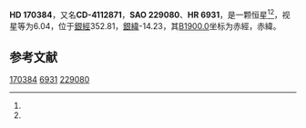 {{Starbox begin
| name = HD 170384
}}
{{Starbox observe
| epoch = [[J2000.0|J2000.0]]
| constell = {{星座名待查}}<ref name=SIMBAD>{{cite web
 | url=http://simbad.u-strasbg.fr/simbad/sim-id?Ident=HR+6931
 | title=Pulsating variable Star
 | publisher=Centre de Données astronomiques de Strasbourg
 | work=SIMBAD
 | accessdate=2012-07-13
 | archive-date=2016-03-17
 | archive-url=https://web.archive.org/web/20160317092949/http://simbad.u-strasbg.fr/simbad/sim-id?Ident=HR+6931
 | dead-url=no
 }}</ref><ref name=DATA>{{cite web
 | url=http://vizier.u-strasbg.fr/viz-bin/VizieR-5?-out.add=.&-source=5050&-corr=PK=HR&-out.max=9999&HR=6931
 | title=VizieR Detailed Page
 | accessdate=2012-07-13
 | archive-date=2019-02-16
 | archive-url=https://web.archive.org/web/20190216092057/http://vizier.u-strasbg.fr/viz-bin/VizieR-5?-out.add=.&-source=5050&-corr=PK=HR&-out.max=9999&HR=6931
 | dead-url=no
 }}</ref>
| 星官 = 
| ra = {{RA|18|31|3}}<ref name=SIMBAD /><ref name=DATA />
| dec = {{DEC|-41|54|49}}<ref name=SIMBAD /><ref name=DATA />
| appmag_v = 6.04<ref name=SIMBAD /><ref name=DATA />
}}
{{Starbox character
| class = A3V<ref name=SIMBAD /><ref name=DATA />
| b-v = 0.14<ref name=SIMBAD /><ref name=DATA />
| u-b = <ref name=SIMBAD /><ref name=DATA />
| r-i = <ref name=SIMBAD /><ref name=DATA />
| variable = 
}}
{{Starbox astrometry
| radial_v = 
| prop_mo_ra = -14
| parallax = 
| p_error = 
}}
{{Starbox catalog
| names =CD-4112871，[[SAO星表|SAO]] 229080，[[HD星表|HD]] 170384，[[HR星表|HR]] 6931}}
{{Starbox reference |Simbad=HR+6931}}
{{Starbox end}}

'''HD 170384'''，又名'''CD-4112871'''，'''SAO 229080'''、'''HR 6931'''，是一颗恒星<ref name=SIMBAD /><ref name=DATA />，视星等为6.04，位于[[銀道座標系|銀經]]352.81，[[銀道座標系|銀緯]]-14.23，其[[B1900.0|B1900.0]]坐标为赤經{{RA|18|23|56.3}}，赤緯{{DEC|-41|-14.23|46}}。

== 参考文献 ==
{{reflist}}

{{star-stub}}

[[Category:HD和HDE天體|170384]]
[[Category:HR天體|6931]]
[[Category:SAO天體|229080]]